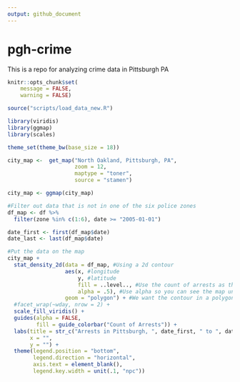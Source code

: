 ```yaml
---
output: github_document
---
```


# pgh-crime
This is a repo for analyzing crime data in Pittsburgh PA
```r
knitr::opts_chunk$set(
	message = FALSE,
	warning = FALSE)
```

```r
source("scripts/load_data_new.R")

library(viridis)
library(ggmap)
library(scales)

theme_set(theme_bw(base_size = 18))
```

```r
city_map <-  get_map("North Oakland, Pittsburgh, PA", 
                     zoom = 12,
                     maptype = "toner", 
                     source = "stamen")

city_map <- ggmap(city_map)
```

```r
#Filter out data that is not in one of the six police zones
df_map <- df %>% 
  filter(zone %in% c(1:6), date >= "2005-01-01")

date_first <- first(df_map$date)
date_last <- last(df_map$date) 

#Put the data on the map
city_map +
  stat_density_2d(data = df_map, #Using a 2d contour
                  aes(x, #longitude
                      y, #latitude
                      fill = ..level.., #Use the count of arrests as the fill
                      alpha = .5), #Use alpha so you can see the map under the data
                  geom = "polygon") + #We want the contour in a polygon
  #facet_wrap(~wday, nrow = 2) +
  scale_fill_viridis() +
  guides(alpha = FALSE,
         fill = guide_colorbar("Count of Arrests")) +
  labs(title = str_c("Arrests in Pittsburgh, ", date_first, " to ", date_last),
       x = "",
       y = "") +
  theme(legend.position = "bottom",
        legend.direction = "horizontal",
        axis.text = element_blank(),
        legend.key.width = unit(.1, "npc"))
```

